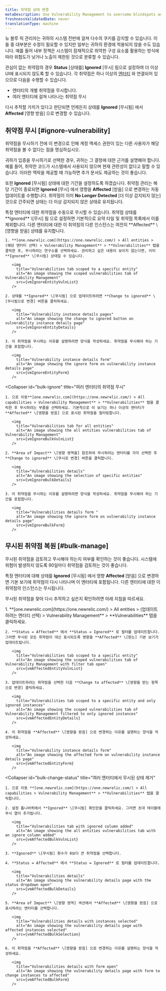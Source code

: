 ```yaml
---
title: 취약점 상태 변경
metaDescription: Use Vulnerability Management to overcome blindspots and assign remediation to developers as a security team.
freshnessValidatedDate: never
translationType: machine
---
```
















뉴 블루 릭 관리자는 귀하의 시스템 전반에 걸쳐 다수의 쿠키를 감지할 수 있습니다. 이들 중 대부분은 수정이 필요할 수 있지만 일부는 귀하의 환경에 적용되지 않을 수도 있습니다. 예를 들어 내부 정책은 시스템이 잠재적으로 취약한 구성 요소를 활용하는 방식에 따라 위험도가 낮거나 노출이 제한된 것으로 분류할 수 있습니다.

관심이 없는 취약점의 경우 **Status** \[상태를] **Ignored** \[무시] 됨으로 설정하여 더 이상 UI에 표시되지 않도록 할 수 있습니다. 각 취약점은 하나 이상의 [엔터티](/docs/new-relic-solutions/new-relic-one/core-concepts/what-entity-new-relic/#what-is-entity) 와 연결되어 있으므로 다음을 수행할 수 있습니다.

* 엔터티의 개별 취약점을 무시합니다.
* 여러 엔터티에 걸쳐 나타나는 취약점 무시

다시 추적할 가치가 있다고 판단되면 언제든지 상태를 **Ignored** \[무시됨] 에서 **Affected** \[영향 받음] 으로 변경할 수 있습니다.

## 취약점 무시 [#ignore-vulnerability]

<Callout variant="tip">
  취약점을 무시하기 전에 이 변경으로 인해 계정 액세스 권한이 있는 다른 사용자가 해당 취약점을 볼 수 없다는 점을 명심하십시오.
</Callout>

귀하가 입증을 무시하기로 선택한 경우, 귀하는 그 결정에 대한 근거를 설명해야 합니다. 예를 들어, 취약한 코드가 시스템에서 사용되지 않으며 현재 관련성이 없다고 말할 수 있습니다. 이러한 맥락을 제공할 때 가능하면 추가 문서도 제공하는 것이 좋습니다.

또한 **Ignored** \[무시됨] 상태에 대한 기간을 설정하도록 하겠습니다. 취약점 관리는 해당 기간이 종료되면 **Ignored** \[무시] 에서 영향을 **Affected** \[받음] 으로 변경하는 자동 업데이트를 수행합니다. 취약점이 이미 **No Longer Detected** \[더 이상 감지되지 않는] 것으로 간주되면 상태는 더 이상 감지되지 않은 상태로 유지됩니다.

<CollapserGroup>
  <Collapser
    id="ignore-entity"
    title="특정 엔터티의 취약점 무시"
  >
    특정 엔터티에 대한 취약점을 수동으로 무시할 수 있습니다. 취약점 상태를 **Ignored** \[무시] 됨 으로 설정하면 기본적으로 요약 타일 및 취약점 목록에서 이를 제외합니다. 다른 엔터티에 대한 이 취약점의 다른 인스턴스는 여전히 **Affected** \[영향을 받음] 상태를 유지합니다.

    1. **[one.newrelic.com](https://one.newrelic.com/) > All entities > (해당 엔터티 선택) > Vulnerability Management** > **Vulnerabilities** 탭을 클릭한 후, 무시하려는 연구소를 선택하세요. 관리하고 싶은 내용이 보이지 않는다면, 이미 **Ignored** \[무시됨] 상태일 수 있습니다.

       <img
         title="Vulnerabilities tab scoped to a specific entity"
         alt="An image showing the scoped vulnerabilities tab of Vulnerability Management"
         src={vmIgnoreEntityVulnList}
       />

    2. 상태를 **Ignored** \[무시됨] 으로 업데이트하려면 **Change to ignored** \[무시됨으로 변경] 버튼을 클릭하세요.

       <img
         title="Vulnerability instance details pages"
         alt="An image showing the change to ignored button on vulnerability instance details page"
         src={vmIgnoreEntityDetails}
       />

    3. 이 취약점을 무시하는 이유를 설명하려면 양식을 작성하세요. 취약점을 무시해야 하는 기간을 포함합니다.

       <img
         title="Vulnerability instance details form"
         alt="An image showing the ignore form on vulnerability instance details page"
         src={vmIgnoreEntityForm}
       />
  </Collapser>

  <Collapser
    id="bulk-ignore"
    title="여러 엔터티의 취약점 무시"
  >
    1. 으로 이동**[one.newrelic.com](https://one.newrelic.com/) > All capabilities > Vulnerability Management** > **Vulnerabilities** 탭을 클릭한 후 무시하려는 부품을 선택하세요. 기본적으로 이 보기는 하나 이상의 엔터티가 **Affected** \[영향을 받음] 으로 표시된 취약점을 필터링합니다.

       <img
         title="Vulnerabilities tab for all entities"
         alt="An image showing the all entities vulnerabilities tab of Vulnerability Management"
         src={vmIgnoreBulkVulnList}
       />

    2. **Area of Impact** \[영향 영역을] 참조하여 무시하려는 엔터티를 각각 선택한 후 **Change to ignored** \[무시로 변경] 버튼을 클릭합니다.

       <img
         title="Vulnerabilities details"
         alt="An image showing the selection of specific entities"
         src={vmIgnoreBulkDetails}
       />

    3. 이 취약점을 무시하는 이유를 설명하려면 양식을 작성하세요. 취약점을 무시해야 하는 기간을 포함합니다.

       <img
         title="Vulnerabilities details form "
         alt="An image showing the ignore form on vulnerability instance details page"
         src={vmIgnoreBulkForm}
       />
  </Collapser>
</CollapserGroup>

## 무시된 취약점 복원 [#bulk-manage]

무시된 취약점을 검토하고 무시해야 하는지 여부를 확인하는 것이 좋습니다. 시스템에 위험이 발생하지 않도록 90일마다 취약점을 검토하는 것이 좋습니다.

특정 엔터티에 대해 상태를 **Ignored** \[무시됨] 에서 영향 **Affected** \[받음] 으로 변경하면 기본 보기에 취약점이 다시 나타나며 이 엔터티에 포함됩니다. 다른 엔터티에 대한 이 취약점의 인스턴스는 무시됩니다.

무시된 취약점을 찾아 다시 추적하고 싶은지 확인하려면 아래 지침을 따르세요.

<CollapserGroup>
  <Collapser
    id="remove-ignored"
    title="특정 엔터티에 대한 무시된 상태 제거"
  >
    1. **[one.newrelic.com](https://one.newrelic.com/) > All entities > (업데이트하려는 엔터티 선택) > Vulnerability Management** > **Vulnerabilities** 탭을 클릭하세요.

    2. **Status = Affected** 에서 **Status = Ignored** 로 필터를 업데이트합니다. 그러면 무시된 모든 취약점이 대신 표시되도록 영향을 **Affected** \[받는] 기본 보기가 업데이트됩니다.

       <img
         title="Vulnerabilities tab scoped to a specific entity"
         alt="An image showing the scoped vulnerabilities tab of Vulnerability Management with filter tab open"
         src={vmAffectedEntityVulnList}
       />

    3. 업데이트하려는 취약점을 선택한 다음 **Change to affected** \[영향을 받는 항목으로 변경] 클릭하세요.

       <img
         title="Vulnerabilities tab scoped to a specific entity and only ignored instances"
         alt="An image showing the scoped vulnerabilities tab of Vulnerability Management filtered to only ignored instances"
         src={vmAffectedEntityDetails}
       />

    4. 이 취약점을 **Affected** \[영향을 받음] 으로 변경하는 이유를 설명하는 양식을 작성하세요.

       <img
         title="Vulnerability instance details form"
         alt="An image showing the affected form on vulnerability instance details page"
         src={vmAffectedEntityForm}
       />
  </Collapser>

  <Collapser
    id="bulk-change-status"
    title="여러 엔터티에서 무시된 상태 제거"
  >
    1. 으로 이동 **[one.newrelic.com](https://one.newrelic.com/) > All capabilities > Vulnerability Management** > **Vulnerabilities** 탭을 클릭합니다.

    2. 설정 톱니바퀴에서 **Ignored** \[무시됨] 확인란을 클릭하세요. 그러면 초대 테이블에 무시 열이 추가됩니다.

       <img
         title="Vulnerabilities tab with ignored column added"
         alt="An image showing the all entities vulnerabilities tab with an ignore column added"
         src={vmAffectedBulkVulnList}
       />

    3. **Ignored** \[무시됨] 횟수가 0보다 큰 취약점을 선택합니다.

    4. **Status = Affected** 에서 **Status = Ignored** 로 필터를 업데이트합니다.

       <img
         title="Vulnerabilities details"
         alt="An image showing the vulnerability details page with the status dropdown open"
         src={vmAffectedBulkDetails}
       />

    5. **Area of Impact** \[영향 영역] 섹션에서 **Affected** \[영향을 받음] 으로 표시하려는 엔터티를 선택합니다.

       <img
         title="Vulnerabilities details with instances selected"
         alt="An image showing the vulnerability details page with affected instances selected"
         src={vmAffectedBulkSelection}
       />

    6. 이 취약점을 **Affected** \[영향을 받음] 으로 변경하는 이유를 설명하는 양식을 작성하세요.

       <img
         title="Vulnerabilities details with form open"
         alt="An image showing the vulnerability details page with form to change instances to affected"
         src={vmAffectedBulkForm}
       />
  </Collapser>
</CollapserGroup>